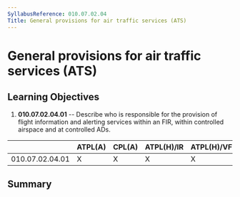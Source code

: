 ```yaml
---
SyllabusReference: 010.07.02.04
Title: General provisions for air traffic services (ATS)
---
```


# General provisions for air traffic services (ATS)

## Learning Objectives

1.  **010.07.02.04.01** -- Describe who is responsible for the provision of
    flight information and alerting services within an FIR, within controlled
    airspace and at controlled ADs.

|                 | ATPL(A) | CPL(A) | ATPL(H)/IR | ATPL(H)/VFR | CPL(H) | IR  | CBIR(A) |
| --------------- | ------- | ------ | ---------- | ----------- | ------ | --- | ------- |
| 010.07.02.04.01 | X       | X      | X          | X           | X      | X   |         |

## Summary
